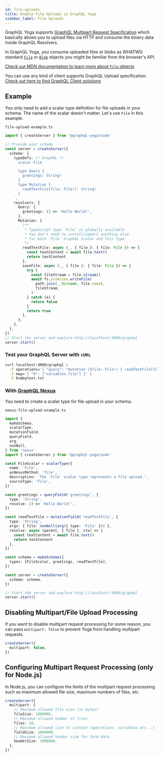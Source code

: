 ```yaml
---
id: file-uploads
title: Enable File Uploads in GraphQL Yoga
sidebar_label: File Uploads
---
```


GraphQL Yoga supports [GraphQL Multipart Request Specification](https://github.com/jaydenseric/graphql-multipart-request-spec) which basically allows you to upload files via HTTP and consume the binary data inside GraphQL Resolvers.

In GraphQL Yoga, you consume uploaded files or blobs as WHATWG standard [`File`](https://developer.mozilla.org/en-US/docs/Web/API/File) or [`Blob`](https://developer.mozilla.org/en-US/docs/Web/API/Blob) objects you might be familiar from the browser's API.

[Check out MDN documentation to learn more about `File` objects](https://developer.mozilla.org/en-US/docs/Web/API/File)

You can use any kind of client supports GraphQL Upload specification.
[Check out here to find GraphQL Client solutions](https://github.com/jaydenseric/graphql-multipart-request-spec#client)

## Example

You only need to add a scalar type definition for file uploads in your schema. The name of the scalar doesn't matter.
Let's use `File` in this example.

`file-upload-example.ts`

```ts
import { createServer } from '@graphql-yoga/node'

// Provide your schema
const server = createServer({
  schema: {
    typeDefs: /* GraphQL */ `
      scalar File

      type Query {
        greetings: String!
      }
      type Mutation {
        readTextFile(file: File!): String!
      }
    `,
    resolvers: {
      Query: {
        greetings: () => 'Hello World!',
      },
      Mutation: {
        /**
         * TypeScript type `File` is globally available.
         * You don't need to install/import anything else
         * for both `File` GraphQL Scalar and this type
         */
        readTextFile: async (_, { file }: { file: File }) => {
          const textContent = await file.text()
          return textContent
        },
        saveFile: async (_, { file }: { file: File }) => {
          try {
            const fileStream = file.stream()
            await fs.promises.writeFile(
              path.join(__dirname, file.name),
              fileStream,
            )
          } catch (e) {
            return false
          }
          return true
        },
      },
    },
  },
})
// Start the server and explore http://localhost:4000/graphql
server.start()
```

### Test your GraphQL Server with `cURL`

```sh
curl localhost:4000/graphql \
  -F operations='{ "query": "mutation ($file: File!) { readTextFile(file: $file) }", "variables": { "file": null } }' \
  -F map='{ "0": ["variables.file"] }' \
  -F 0=@mytext.txt
```

### With [GraphQL Nexus](https://nexusjs.org/)

You need to create a scalar type for file upload in your schema.

`nexus-file-upload-example.ts`

```ts
import {
  makeSchema,
  scalarType,
  mutationField,
  queryField,
  arg,
  nonNull,
} from 'nexus'
import { createServer } from '@graphql-yoga/node'

const FileScalar = scalarType({
  name: 'File',
  asNexusMethod: 'file',
  description: 'The `File` scalar type represents a file upload.',
  sourceType: 'File',
})

const greetings = queryField('greetings', {
  type: 'String',
  resolve: () => 'Hello World!',
})

const readTextFile = mutationField('readTextFile', {
  type: 'String',
  args: { file: nonNull(arg({ type: 'File' })) },
  resolve: async (parent, { file }, ctx) => {
    const textContent = await file.text()
    return textContent
  },
})

const schema = makeSchema({
  types: [FileScalar, greetings, readTextFile],
})

const server = createServer({
  schema: schema,
})

// Start the server and explore http://localhost:4000/graphql
server.start()
```

## Disabling Multipart/File Upload Processing

If you want to disable multipart request processing for some reason, you can pass `multipart: false` to prevent Yoga from handling multipart requests.

```ts
createServer({
  multipart: false,
})
```

## Configuring Multipart Request Processing (only for Node.js)

In Node.js, you can configure the limits of the multipart request processing such as maximum allowed file size, maximum numbers of files, etc.

```ts
createServer({
  multipart: {
    // Maximum allowed file size (in bytes)
    fileSize: 1000000,
    // Maximum allowed number of files
    files: 10,
    // Maximum allowed size of content (operations, variables etc...)
    fieldSize: 1000000,
    // Maximum allowed header size for form data
    headerSize: 1000000,
  },
})
```

